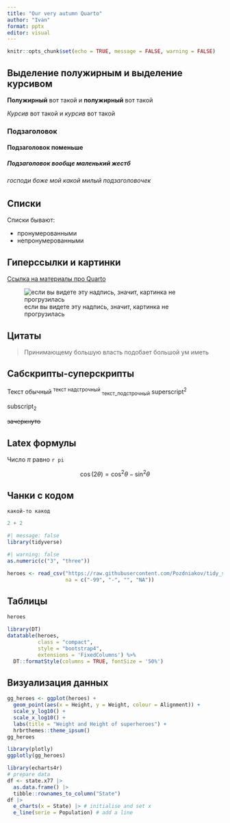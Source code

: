 ```yaml
---
title: "Our very autumn Quarto"
author: "Ivan"
format: pptx
editor: visual
---
```


```r
knitr::opts_chunk$set(echo = TRUE, message = FALSE, warning = FALSE)
```

## Выделение полужирным и выделение курсивом

**Полужирный** вот такой и **полужирный** вот такой

*Курсив* вот такой и *курсив* вот такой

### Подзаголовок

#### Подзаголовок поменьше

##### Подзаголовок вообще маленький жестб

###### господи боже мой какой милый подзаголовочек

## Списки

Списки бывают:

-   пронумерованными
-   непронумерованными

## Гиперссылки и картинки

[Ссылка на материалы про Quarto](https://pozdniakov.github.io/tidy_stats/250-rmarkdown.html#sec-quarto)

![если вы видете эту надпись, значит, картинка не прогрузилась](https://r4ds.hadley.nz/images/quarto-flow.png)

## Цитаты

> Принимающему большую власть подобает большой ум иметь

## Сабскрипты-суперскрипты

Текст обычный ^текст^ ^надстрочный^ ~текст_подстрочный~ superscript^2^

subscript~2~

~~зачеркнуто~~

## Latex формулы

Число $\pi$ равно `r pi`

$$\cos (2\theta) = \cos^2 \theta - \sin^2 \theta $$

## Чанки с кодом

```         
какой-то какод
```

```r
2 + 2
```

```r
#| message: false
library(tidyverse)
```

```r
#| warning: false
as.numeric(c("3", "three"))
```

```r
heroes <- read_csv("https://raw.githubusercontent.com/Pozdniakov/tidy_stats/refs/heads/master/data/heroes_information.csv",
                   na = c("-99", "-", "", "NA"))
```

## Таблицы

```r
heroes
```

```r
library(DT)
datatable(heroes, 
          class = "compact",
          style = "bootstrap4",
          extensions = 'FixedColumns') %>%
  DT::formatStyle(columns = TRUE, fontSize = '50%')
```

## Визуализация данных

```r
gg_heroes <- ggplot(heroes) +
  geom_point(aes(x = Height, y = Weight, colour = Alignment)) +
  scale_y_log10() +
  scale_x_log10() +
  labs(title = "Weight and Height of superheroes") +
  hrbrthemes::theme_ipsum()
gg_heroes
```

```r
library(plotly)
ggplotly(gg_heroes)
```

```r
library(echarts4r)
# prepare data
df <- state.x77 |> 
  as.data.frame() |> 
  tibble::rownames_to_column("State")
df |> 
  e_charts(x = State) |> # initialise and set x
  e_line(serie = Population) # add a line
```
